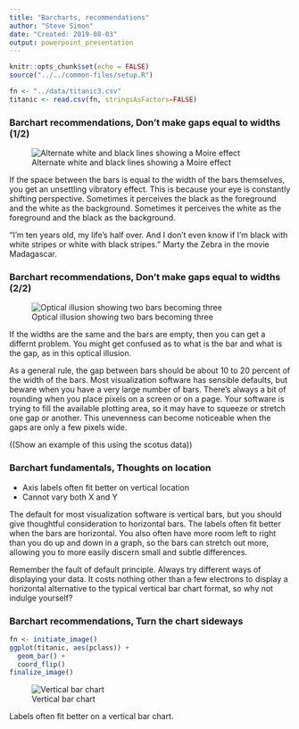 ```yaml
---
title: "Barcharts, recommendations"
author: "Steve Simon"
date: "Created: 2019-08-03"
output: powerpoint_presentation
---
```


```r
knitr::opts_chunk$set(echo = FALSE)
source("../../common-files/setup.R")
```

```r
fn <- "../data/titanic3.csv"
titanic <- read.csv(fn, stringsAsFactors=FALSE)
```

### Barchart recommendations, Don't make gaps equal to widths (1/2)

![Alternate white and black lines showing a Moire effect](../images/alternate-white-and-black.png)

<div class="notes">

If the space between the bars is equal to the width of the bars themselves, you get an unsettling vibratory effect. This is because your eye is constantly shifting perspective. Sometimes it perceives the black as the foreground and the white as the background. Sometimes it perceives the white as the foreground and the black as the background.

"I'm ten years old, my life's half over. And I don't even know if I'm black with white stripes or white with black stripes." Marty the Zebra in the movie Madagascar.

</div>

### Barchart recommendations, Don't make gaps equal to widths (2/2)

![Optical illusion showing two bars becoming three](../images/optical-illusion-bars.png)

<div class="notes">

If the widths are the same and the bars are empty, then you can get a differnt problem. You might get confused as to what is the bar and what is the gap, as in this optical illusion.

As a general rule, the gap between bars should be about 10 to 20 percent of the width of the bars. Most visualization software has sensible defaults, but beware when you have a very large number of bars. There's always a bit of rounding when you place pixels on a screen or on a page. Your software is trying to fill the available plotting area, so it may have to squeeze or stretch one gap or another. This unevenness can become noticeable when the gaps are only a few pixels wide.

((Show an example of this using the scotus data))

</div>

### Barchart fundamentals, Thoughts on location
+ Axis labels often fit better on vertical location
+ Cannot vary both X and Y

<div class="notes">

The default for most visualization software is vertical bars, but you should give thoughtful consideration to horizontal bars. The labels often fit better when the bars are horizontal. You also often have more room left to right than you do up and down in a graph, so the bars can stretch out more, allowing you to more easily discern small and subtle differences.

Remember the fault of default principle. Always try different ways of displaying your data. It costs nothing other than a few electrons to display a horizontal alternative to the typical vertical bar chart format, so why not indulge yourself?

</div>

### Barchart recommendations, Turn the chart sideways

```r
fn <- initiate_image()
ggplot(titanic, aes(pclass)) +
  geom_bar() +
  coord_flip()
finalize_image()
```


![Vertical bar chart](../images/`r fn`.png)

<div class="notes">

Labels often fit better on a vertical bar chart.

</div>

